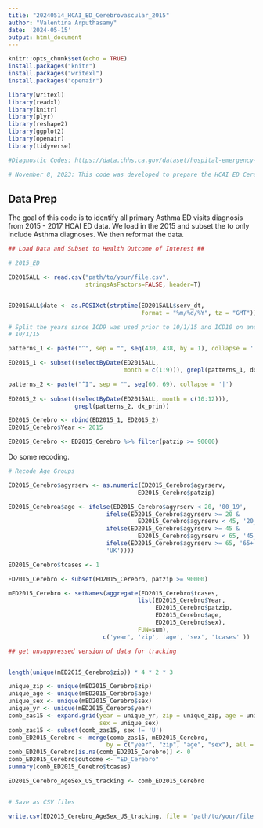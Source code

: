 ---
title: "20240514_HCAI_ED_Cerebrovascular_2015"
author: "Valentina Arputhasamy"
date: '2024-05-15'
output: html_document
---

```{r setup, include=FALSE}
knitr::opts_chunk$set(echo = TRUE)
install.packages("knitr")
install.packages("writexl")
install.packages("openair")

library(writexl)
library(readxl)
library(knitr)
library(plyr)
library(reshape2)
library(ggplot2)
library(openair)
library(tidyverse)

#Diagnostic Codes: https://data.chhs.ca.gov/dataset/hospital-emergency-department-diagnosis-procedure-and-external-cause-codes

# November 8, 2023: This code was developed to prepare the HCAI ED Cerebrovascular data for analysis. We will stratify by age (0-19; 20 - 44; 45 - 64; 65+) and sex (M, F) and merge 2016 with 2017 to sum total Cerebrovascular ED visits by zip. ED visits in the ED file are treat and release only and do not include the ED visits that get hospitalized. In order to include the ED to hospitalized patients, we will need to extract PDD patients using the "srcroute_ns" variable which we don't have. Therefore, this version of the code DOES NOT include PDD records. We also do not have all variables to clean the data 
```

## Data Prep 

The goal of this code is to identify all primary Asthma ED visits diagnosis from 2015 - 2017 HCAI ED data. We load in the 2015 and subset the to only include Asthma diagnoses. We then reformat the data. 

```{r setup, include=FALSE}

## Load Data and Subset to Health Outcome of Interest ##

# 2015_ED

ED2015ALL <- read.csv("path/to/your/file.csv", 
                      stringsAsFactors=FALSE, header=T) 


ED2015ALL$date <- as.POSIXct(strptime(ED2015ALL$serv_dt, 
                                      format = "%m/%d/%Y", tz = "GMT"))  

# Split the years since ICD9 was used prior to 10/1/15 and ICD10 on and after 
# 10/1/15

patterns_1 <- paste("^", sep = "", seq(430, 438, by = 1), collapse = '|')

ED2015_1 <- subset((selectByDate(ED2015ALL, 
                                 month = c(1:9))), grepl(patterns_1, dx_prin))

patterns_2 <- paste("^I", sep = "", seq(60, 69), collapse = '|')
  
ED2015_2 <- subset((selectByDate(ED2015ALL, month = c(10:12))), 
                   grepl(patterns_2, dx_prin))

ED2015_Cerebro <- rbind(ED2015_1, ED2015_2)
ED2015_Cerebro$Year <- 2015

ED2015_Cerebro <- ED2015_Cerebro %>% filter(patzip >= 90000)

```

Do some recoding. 

```{r setup, include=FALSE}

# Recode Age Groups

ED2015_Cerebro$agyrserv <- as.numeric(ED2015_Cerebro$agyrserv, 
                                     ED2015_Cerebro$patzip)

ED2015_Cerebroa$age <- ifelse(ED2015_Cerebro$agyrserv < 20, '00_19',
                            ifelse(ED2015_Cerebro$agyrserv >= 20 & 
                                     ED2015_Cerebro$agyrserv < 45, '20_44',
                            ifelse(ED2015_Cerebro$agyrserv >= 45 & 
                                     ED2015_Cerebro$agyrserv < 65, '45_64',
                            ifelse(ED2015_Cerebro$agyrserv >= 65, '65+',
                            'UK'))))

ED2015_Cerebro$tcases <- 1

ED2015_Cerebro <- subset(ED2015_Cerebro, patzip >= 90000)

mED2015_Cerebro <- setNames(aggregate(ED2015_Cerebro$tcases, 
                                     list(ED2015_Cerebro$Year, 
                                          ED2015_Cerebro$patzip, 
                                          ED2015_Cerebro$age, 
                                          ED2015_Cerebro$sex), 
                                     FUN=sum), 
                           c('year', 'zip', 'age', 'sex', 'tcases' ))

## get unsuppressed version of data for tracking


length(unique(mED2015_Cerebro$zip)) * 4 * 2 * 3

unique_zip <- unique(mED2015_Cerebro$zip)
unique_age <- unique(mED2015_Cerebro$age)
unique_sex <- unique(mED2015_Cerebro$sex)
unique_yr <- unique(mED2015_Cerebro$year)
comb_zas15 <- expand.grid(year = unique_yr, zip = unique_zip, age = unique_age,
                          sex = unique_sex)
comb_zas15 <- subset(comb_zas15, sex != 'U')
comb_ED2015_Cerebro <- merge(comb_zas15, mED2015_Cerebro,
                            by = c("year", "zip", "age", "sex"), all = TRUE)
comb_ED2015_Cerebro[is.na(comb_ED2015_Cerebro)] <- 0
comb_ED2015_Cerebro$outcome <- "ED_Cerebro"
summary(comb_ED2015_Cerebro$tcases)

ED2015_Cerebro_AgeSex_US_tracking <- comb_ED2015_Cerebro


# Save as CSV files

write.csv(ED2015_Cerebro_AgeSex_US_tracking, file = 'path/to/your/file.csv')
```

